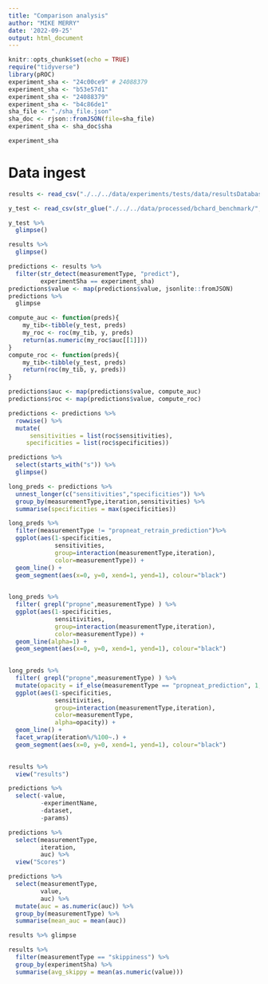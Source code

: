 ```yaml
---
title: "Comparison analysis"
author: "MIKE MERRY"
date: '2022-09-25'
output: html_document
---
```


```r
  
knitr::opts_chunk$set(echo = TRUE)
require("tidyverse")
library(pROC)
experiment_sha <- "24c00ce9" # 24088379
experiment_sha <- "b53e57d1" 
experiment_sha <- "24088379"
experiment_sha <- "b4c86de1"
sha_file <- "./sha_file.json"
sha_doc <- rjson::fromJSON(file=sha_file)
experiment_sha <- sha_doc$sha
```

```r
experiment_sha
```


# Data ingest

```r
results <- read_csv("./../../data/experiments/tests/data/resultsDatabase.csv")

y_test <- read_csv(str_glue("./../../data/processed/bchard_benchmark/",experiment_sha, "/y_test.csv"))
```
```r
y_test %>%
  glimpse()
```


```r
results %>%
  glimpse()
```

```r
predictions <- results %>%
  filter(str_detect(measurementType, "predict"),
         experimentSha == experiment_sha)
predictions$value <- map(predictions$value, jsonlite::fromJSON)
predictions %>% 
  glimpse
```

```r
compute_auc <- function(preds){
    my_tib<-tibble(y_test, preds)
    my_roc <- roc(my_tib, y, preds)
    return(as.numeric(my_roc$auc[[1]]))
}
compute_roc <- function(preds){
    my_tib<-tibble(y_test, preds)
    return(roc(my_tib, y, preds))
}
```



```r
predictions$auc <- map(predictions$value, compute_auc)
predictions$roc <- map(predictions$value, compute_roc)

predictions <- predictions %>% 
  rowwise() %>%
  mutate(
      sensitivities = list(roc$sensitivities),
     specificities = list(roc$specificities))

predictions %>%
  select(starts_with("s")) %>%
  glimpse()
```


```r

long_preds <- predictions %>%
  unnest_longer(c("sensitivities","specificities")) %>%
  group_by(measurementType,iteration,sensitivities) %>%
  summarise(specificities = max(specificities))
```



```r
long_preds %>%
  filter(measurementType != "propneat_retrain_prediction")%>%
  ggplot(aes(1-specificities, 
             sensitivities, 
             group=interaction(measurementType,iteration),
             color=measurementType)) +
  geom_line() +
  geom_segment(aes(x=0, y=0, xend=1, yend=1), colour="black")
  
```

```r
long_preds %>%
  filter( grepl("propne",measurementType) ) %>%
  ggplot(aes(1-specificities, 
             sensitivities, 
             group=interaction(measurementType,iteration),
             color=measurementType)) +
  geom_line(alpha=1) +
  geom_segment(aes(x=0, y=0, xend=1, yend=1), colour="black")
  
```

```r
long_preds %>%
  filter( grepl("propne",measurementType) ) %>%
  mutate(opacity = if_else(measurementType == "propneat_prediction", 1, 1))%>%
  ggplot(aes(1-specificities, 
             sensitivities, 
             group=interaction(measurementType,iteration),
             color=measurementType,
             alpha=opacity)) +
  geom_line() +
  facet_wrap(iteration%/%100~.) +
  geom_segment(aes(x=0, y=0, xend=1, yend=1), colour="black")
  
```
```r
results %>%
  view("results")
```


```r
predictions %>% 
  select(-value,
         -experimentName,
         -dataset,
         -params)
```


```r
predictions %>%
  select(measurementType,
         iteration,
         auc) %>%
  view("Scores")
```

```r
predictions %>%
  select(measurementType,
         value,
         auc) %>%
  mutate(auc = as.numeric(auc)) %>%
  group_by(measurementType) %>%
  summarise(mean_auc = mean(auc))
```


```r
results %>% glimpse
```

```r
results %>% 
  filter(measurementType == "skippiness") %>%
  group_by(experimentSha) %>%
  summarise(avg_skippy = mean(as.numeric(value))) 
```



